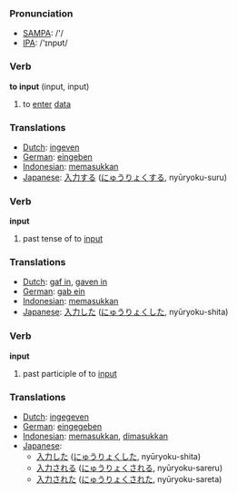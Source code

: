 === Pronunciation ===
*[[w:SAMPA|SAMPA]]: /'/
*[[w:IPA|IPA]]: /'ɪnpʊt/

=== Verb ===

'''to input''' (input, input)

# to [[enter]] [[data]]

=== Translations ===
*[[Dutch]]: [[ingeven]]
*[[German]]: [[eingeben]]
*[[Indonesian]]: [[masuk|memasukkan]]
*[[Japanese]]: [[入力]]する ([[にゅうりょく]]する, nyūryoku-suru)

=== Verb ===

'''input'''

# past tense of to [[input]]

=== Translations ===
*[[Dutch]]: [[gaf in]], [[gaven in]]
*[[German]]: [[gab ein]]
*[[Indonesian]]: [[masuk|memasukkan]]
*[[Japanese]]: [[入力]]した ([[にゅうりょく]]した, nyūryoku-shita)

=== Verb ===

'''input'''

# past participle of to [[input]]

=== Translations ===
*[[Dutch]]: [[ingegeven]]
*[[German]]: [[eingegeben]]
*[[Indonesian]]: [[masuk|memasukkan]], [[masuk|dimasukkan]]
*[[Japanese]]:
** [[入力]]した ([[にゅうりょく]]した, nyūryoku-shita)
** [[入力]]される ([[にゅうりょく]]される, nyūryoku-sareru)
** [[入力]]された ([[にゅうりょく]]された, nyūryoku-sareta)